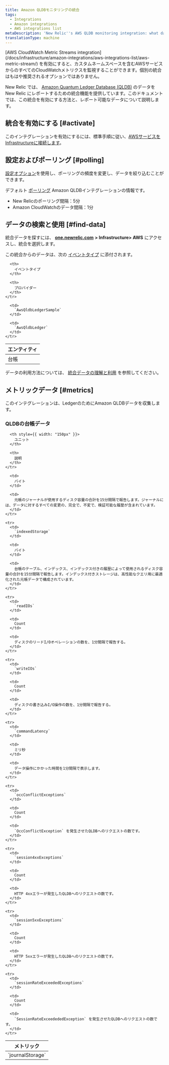 ```yaml
---
title: Amazon QLDBモニタリングの統合
tags:
  - Integrations
  - Amazon integrations
  - AWS integrations list
metaDescription: 'New Relic''s AWS QLDB monitoring integration: what data it reports, and how to enable it.'
translationType: machine
---
```


<Callout variant="important">
  [AWS CloudWatch Metric Streams integration](/docs/infrastructure/amazon-integrations/aws-integrations-list/aws-metric-stream/) を有効にすると、カスタムネームスペースを含むAWSサービスからのすべてのCloudWatchメトリクスを監視することができます。個別の統合はもはや推奨されるオプションではありません。
</Callout>

New Relic では、 [Amazon Quantum Ledger Database (QLDB)](https://aws.amazon.com/qldb/) のデータを New Relic にレポートするための統合機能を提供しています。このドキュメントでは、この統合を有効にする方法と、レポート可能なデータについて説明します。

## 統合を有効にする [#activate]

このインテグレーションを有効にするには、標準手順に従い、[AWSサービスをInfrastructureに接続します](/docs/infrastructure/infrastructure-integrations/getting-started/connect-aws-integrations-infrastructure)。

## 設定およびポーリング [#polling]

[設定オプション](/docs/integrations/new-relic-integrations/getting-started/configure-polling-frequency-data-collection-cloud-integrations)を使用し、ポーリングの頻度を変更し、データを絞り込むことができます。

デフォルト [ポーリング](/docs/infrastructure/amazon-integrations/aws-integrations-list/aws-polling-intervals-infrastructure-integrations) Amazon QLDBインテグレーションの情報です。

* New Relicのポーリング間隔：5分
* Amazon CloudWatchのデータ間隔：1分

## データの検索と使用 [#find-data]

統合データを探すには、 [**one.newrelic.com**](http://one.newrelic.com) **> Infrastructure> AWS** にアクセスし、統合を選択します。

この統合からのデータは、次の [イベントタイプ](/docs/insights/use-insights-ui/getting-started/introduction-new-relic-insights#event-type) に添付されます。

<table>
  <thead>
    <tr>
      <th>
        エンティティ
      </th>

      <th>
        イベントタイプ
      </th>

      <th>
        プロバイダー
      </th>
    </tr>
  </thead>

  <tbody>
    <tr>
      <td>
        台帳
      </td>

      <td>
        `AwsQldbLedgerSample`
      </td>

      <td>
        `AwsQldbLedger`
      </td>
    </tr>
  </tbody>
</table>

データの利用方法については、 [統合データの理解と利用](/docs/infrastructure/integrations/find-use-infrastructure-integration-data) を参照してください。

## メトリックデータ [#metrics]

このインテグレーションは、LedgerのためにAmazon QLDBデータを収集します。

### QLDBの台帳データ

<table>
  <thead>
    <tr>
      <th style={{ width: "275px" }}>
        メトリック
      </th>

      <th style={{ width: "150px" }}>
        ユニット
      </th>

      <th>
        説明
      </th>
    </tr>
  </thead>

  <tbody>
    <tr>
      <td>
        `journalStorage`
      </td>

      <td>
        バイト
      </td>

      <td>
        元帳のジャーナルが使用するディスク容量の合計を15分間隔で報告します。ジャーナルには、データに対するすべての変更の、完全で、不変で、検証可能な履歴が含まれています。
      </td>
    </tr>

    <tr>
      <td>
        `indexedStorage`
      </td>

      <td>
        バイト
      </td>

      <td>
        台帳のテーブル、インデックス、インデックス付きの履歴によって使用されるディスク容量の合計を15分間隔で報告します。インデックス付きストレージは、高性能なクエリ用に最適化された元帳データで構成されています。
      </td>
    </tr>

    <tr>
      <td>
        `readIOs`
      </td>

      <td>
        Count
      </td>

      <td>
        ディスクのリードI/Oオペレーションの数を、1分間隔で報告する。
      </td>
    </tr>

    <tr>
      <td>
        `writeIOs`
      </td>

      <td>
        Count
      </td>

      <td>
        ディスクの書き込みI/O操作の数を、1分間隔で報告する。
      </td>
    </tr>

    <tr>
      <td>
        `commandLatency`
      </td>

      <td>
        ミリ秒
      </td>

      <td>
        データ操作にかかった時間を1分間隔で表示します。
      </td>
    </tr>

    <tr>
      <td>
        `occConflictExceptions`
      </td>

      <td>
        Count
      </td>

      <td>
        `OccConflictException` を発生させたQLDBへのリクエストの数です。
      </td>
    </tr>

    <tr>
      <td>
        `session4xxExceptions`
      </td>

      <td>
        Count
      </td>

      <td>
        HTTP 4xxエラーが発生したQLDBへのリクエストの数です。
      </td>
    </tr>

    <tr>
      <td>
        `session5xxExceptions`
      </td>

      <td>
        Count
      </td>

      <td>
        HTTP 5xxエラーが発生したQLDBへのリクエストの数です。
      </td>
    </tr>

    <tr>
      <td>
        `sessionRateExceededExceptions`
      </td>

      <td>
        Count
      </td>

      <td>
        `SessionRateExceedededException` を発生させたQLDBへのリクエストの数です。
      </td>
    </tr>
  </tbody>
</table>
